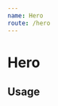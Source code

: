 ```yaml
---
name: Hero
route: /hero
---
```



# Hero

<PropsTable of={Hero} />

## Usage
<Playground>
  <Hero
    title="Penn Labs"
    subtitle="Penn Labs empowers others to make connections: connections to resources, connections to people, and connections to the greater Penn community."
  />
</Playground>

